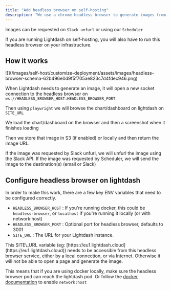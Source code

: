 ```yaml
---
title: "Add headless browser on self-hosting"
description: "We use a chrome headless browser to generate images from your charts and dashboards so we can send them via email or Slack."
---
```


Images can be requested on `Slack unfurl` or using our `Scheduler`

If you are running Lightdash on self-hosting, you will also have to run this headless browser on your infrastructure.

## How it works

<Frame>
  ![](/images/self-host/customize-deployment/assets/images/headless-browser-schema-62b496e0d9f5f705ae823c7d4fdec946.png)
</Frame>

When Lightdash needs to generate an image, it will open a new socket connection to the headless browser on `ws://HEADLESS_BROWSER_HOST:HEADLESS_BROWSER_PORT`

Then using `playwright` we will browse the chart/dashboard on lightdash on `SITE_URL`

We load the chart/dashboard on the browser and then a screenshot when it finishes loading

Then we store that image in S3 (if enabled) or locally and then return the image URL.

If the image was requested by Slack unfurl, we will unfurl the image using the Slack API. If the image was requested by Scheduler, we will send the image to the destination(s) (email or Slack)

## Configure headless browser on lightdash

In order to make this work, there are a few key ENV variables that need to be configured correctly.

* `HEADLESS_BROWSER_HOST` : If you're running docker, this could be `headless-browser`, or `localhost` if you're running it locally (or with network:host)
* `HEADLESS_BROWSER_PORT` : Optional port for headless browser, defaults to 3001
* `SITE_URL` : The URL for your Lightdash instance.

<Info>
  This SITE\_URL variable (eg: [https://eu1.lightdash.cloud](https://eu1.lightdash.cloud)) needs to be accessible from this headless browser service, either by a local connection, or via Internet. Otherwise it will not be able to open a page and generate the image.

  This means that if you are using docker locally, make sure the headless browser pod can reach the lightdash pod. Or follow the [docker documentation](https://docs.docker.com/compose/compose-file/compose-file-v3/#network_mode) to enable `network:host`
</Info>
